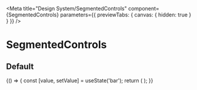 
<Meta
  title="Design System/SegmentedControls"
  component={SegmentedControls}
  parameters={{ previewTabs: { canvas: { hidden: true } } }}
/>

# SegmentedControls

## Default

<Preview>
  <Story name="Default" parameters={{ canvas: { disable: true } }}>
    {() => {
      const [value, setValue] = useState('bar');
      return (
        <SegmentedControls
          value={value}
          onSelect={setValue}
          options={[
            { label: 'Foo', value: 'foo' },
            { label: 'Bar', value: 'bar' },
            { label: 'Baz', value: 'baz', disabled: true },
          ]}
        />
      );
    }}
  </Story>
</Preview>

